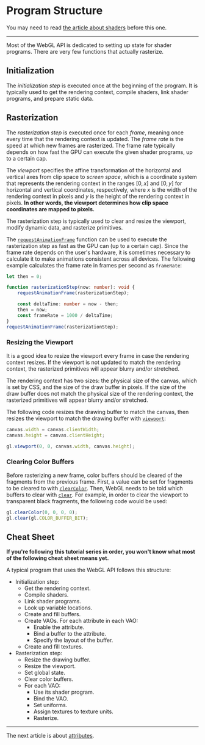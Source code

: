 # Program Structure

You may need to read [the article about shaders](/a/webgl/shaders) before this one.

---

Most of the WebGL API is dedicated to setting up state for shader programs. There are very few functions that actually rasterize.

## Initialization

The _initialization step_ is executed once at the beginning of the program. It is typically used to get the rendering context, compile shaders, link shader programs, and prepare static data.

## Rasterization

The _rasterization step_ is executed once for each _frame_, meaning once every time that the rendering context is updated. The _frame rate_ is the speed at which new frames are rasterized. The frame rate typically depends on how fast the GPU can execute the given shader programs, up to a certain cap.

The _viewport_ specifies the affine transformation of the horizontal and vertical axes from clip space to _screen space_, which is a coordinate system that represents the rendering context in the ranges $[0,x]$ and $[0,y]$ for horizontal and vertical coordinates, respectively, where $x$ is the width of the rendering context in pixels and $y$ is the height of the rendering context in pixels. **In other words, the viewport determines how clip space coordinates are mapped to pixels.**

The rasterization step is typically used to clear and resize the viewport, modify dynamic data, and rasterize primitives.

The [`requestAnimationFrame`](https://developer.mozilla.org/en-US/docs/Web/API/window/requestAnimationFrame) function can be used to execute the rasterization step as fast as the GPU can (up to a certain cap). Since the frame rate depends on the user's hardware, it is sometimes necessary to calculate it to make animations consistent across all devices. The following example calculates the frame rate in frames per second as `frameRate`:

```ts
let then = 0;

function rasterizationStep(now: number): void {
	requestAnimationFrame(rasterizationStep);

	const deltaTime: number = now - then;
	then = now;
	const frameRate = 1000 / deltaTime;
}
requestAnimationFrame(rasterizationStep);
```

### Resizing the Viewport

It is a good idea to resize the viewport every frame in case the rendering context resizes. If the viewport is not updated to match the rendering context, the rasterized primitives will appear blurry and/or stretched.

The rendering context has two sizes: the physical size of the canvas, which is set by CSS, and the size of the draw buffer in pixels. If the size of the draw buffer does not match the physical size of the rendering context, the rasterized primitives will appear blurry and/or stretched.

The following code resizes the drawing buffer to match the canvas, then resizes the viewport to match the drawing buffer with [`viewport`](https://developer.mozilla.org/en-US/docs/Web/API/WebGLRenderingContext/viewport):

```ts
canvas.width = canvas.clientWidth;
canvas.height = canvas.clientHeight;

gl.viewport(0, 0, canvas.width, canvas.height);
```

### Clearing Color Buffers

Before rasterizing a new frame, color buffers should be cleared of the fragments from the previous frame. First, a value can be set for fragments to be cleared to with [`clearColor`](https://developer.mozilla.org/en-US/docs/Web/API/WebGLRenderingContext/clearColor). Then, WebGL needs to be told which buffers to clear with [`clear`](https://developer.mozilla.org/en-US/docs/Web/API/WebGLRenderingContext/clear). For example, in order to clear the viewport to transparent black fragments, the following code would be used:

```ts
gl.clearColor(0, 0, 0, 0);
gl.clear(gl.COLOR_BUFFER_BIT);
```

## Cheat Sheet

**If you're following this tutorial series in order, you won't know what most of the following cheat sheet means yet.**

A typical program that uses the WebGL API follows this structure:

- Initialization step:
  - Get the rendering context.
  - Compile shaders.
  - Link shader programs.
  - Look up variable locations.
  - Create and fill buffers.
  - Create VAOs. For each attribute in each VAO:
    - Enable the attribute.
    - Bind a buffer to the attribute.
    - Specify the layout of the buffer.
  - Create and fill textures.
- Rasterization step:
  - Resize the drawing buffer.
  - Resize the viewport.
  - Set global state.
  - Clear color buffers.
  - For each VAO:
    - Use its shader program.
    - Bind the VAO.
    - Set uniforms.
    - Assign textures to texture units.
    - Rasterize.

---

The next article is about [attributes](/a/webgl/attributes).
